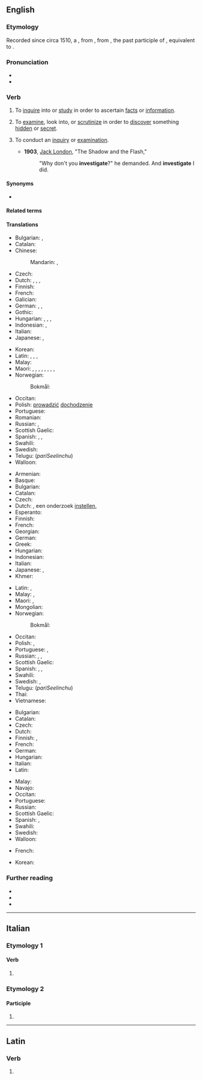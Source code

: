 ==English==

===Etymology===
Recorded since circa 1510, a {{back-formation|en|investigation|nocap=1}}, from {{der|en|la|investīgātiō||a searching into}}, from {{m|la|investīgātus}}, the past participle of {{m|la|investigo|investigare}}, equivalent to {{prefix|en|in|vestigate}}.

===Pronunciation===
* {{IPA|en|[ɪn.ˈvɛs.tɪ.ɡeɪ̯t]}}
* {{audio|en|En-us-investigate.ogg|Audio (US)}}

===Verb===
{{en-verb}}

# {{lb|en|transitive}} To [[inquire]] into or [[study]] in order to ascertain [[fact]]s or [[information]].
#: {{ux|en|to '''investigate''' the causes of natural phenomena}}
# {{lb|en|transitive}} To [[examine]], look into, or [[scrutinize]] in order to [[discover]] something [[hidden]] or [[secret]].
#: {{ux|en|to '''investigate''' an unsolved murder}}
# {{lb|en|intransitive}} To conduct an [[inquiry]] or [[examination]].
#* '''1903''', [[w:Jack London|Jack London]], "The Shadow and the Flash,"
#*: "Why don't you '''investigate'''?" he demanded. And '''investigate''' I did.

====Synonyms====
* {{l|en|underseek}}

====Related terms====
{{col4|en
|investigability
|investigable
|investigation
|investigational
|investigative
|investigator
|investigatory
}}

====Translations====
{{trans-top|to inquire into, study}}
* Bulgarian: {{t+|bg|изследвам}}, {{t+|bg|проучвам}}
* Catalan: {{t+|ca|investigar}}
* Chinese:
*: Mandarin: {{t+|cmn|調查|sc=Hani}}, {{t+|cmn|调查|tr=diàochá|sc=Hani}}
* Czech: {{t+|cs|zkoumat}}
* Dutch: {{t+|nl|onderzoeken}}, {{t+|nl|bekijken}}, {{t+|nl|bestuderen}}, {{t+|nl|bestuderen}}
* Finnish: {{t+|fi|tutkia}}
* French: {{t+|fr|étudier}}
* Galician: {{t|gl|investigar}}
* German: {{t+|de|untersuchen}}, {{t+|de|erforschen}}, {{t+|de|recherchieren}}
* Gothic: {{t|got|𐌰𐌽𐌳𐌷𐍂𐌿𐍃𐌺𐌰𐌽}}
* Hungarian: {{t+|hu|megvizsgál}}, {{t+|hu|vizsgál}}, {{t+|hu|tanulmányoz}}, {{t+|hu|kutat}}
* Indonesian: {{t+|id|mengkaji}}, {{t+|id|menyelidiki}}
* Italian: {{t+|it|investigare}}
* Japanese: {{t+|ja|調べる|tr=しらべる, shiraberu}}, {{t+|ja|調査|tr=ちょうさする, chōsa suru|alt=調査する|sc=Jpan}}
{{trans-mid}}
* Korean: {{t+|ko|조사하다}}
* Latin: {{t+|la|aspicio}}, {{t|la|investigo}}, {{t|la|indago}}, {{t|la|vestigo}}
* Malay: {{t|ms|siasat}}
* Maori: {{t|mi|whakatewhatewha}}, {{t|mi|tūhura}}, {{t|mi|mātai}}, {{t|mi|mātaki}}, {{t|mi|rangahau}}, {{t|mi|tūhura }}, {{t|mi|uiui }} {{qualifier|by questioning}}, {{t|mi|ārohi}},
* Norwegian:
*: Bokmål: {{t|nb|undersøke}}
* Occitan: {{t|oc|investigar}}
* Polish: [[prowadzić]] [[dochodzenie]]
* Portuguese: {{t+|pt|investigar}}
* Romanian: {{t+|ro|investiga}}
* Russian: {{t+|ru|иссле́довать|impf|pf}}, {{t+|ru|рассле́довать|impf|pf}}
* Scottish Gaelic: {{t|gd|rannsaich}}
* Spanish: {{t+|es|investigar}}, {{t+|es|pesquisar}}, {{t+|es|indagar}}
* Swahili: {{t+|sw|chunguza|alt=-chunguza}}
* Swedish: {{t+|sv|undersöka}}
* Telugu: {{t+|te|పరిశీలించు}} (''pariSeelinchu'')
* Walloon: {{t+|wa|studyî}}
{{trans-bottom}}

{{trans-top|to examine}}
* Armenian: {{t-needed|hy}}
* Basque: {{t-needed|eu}}
* Bulgarian: {{t+|bg|разследвам}}
* Catalan: {{t+|ca|investigar}}
* Czech: {{t+|cs|pátrat}}
* Dutch: {{t+|nl|onderzoeken}}, een onderzoek [[instellen]], {{t+|nl|uitzoeken}}
* Esperanto: {{t|eo|enketi }}
* Finnish: {{t+|fi|tutkia}}
* French: {{t+|fr|enquêter}}
* Georgian: {{t-needed|ka}}
* German: {{t+|de|untersuchen}}
* Greek: {{t+|el|ερευνώ}}
* Hungarian: {{t+|hu|kivizsgál}}
* Indonesian: {{t+|id|menyelidiki}}
* Italian: {{t+|it|investigare}}
* Japanese: {{t+|ja|調べる|tr=しらべる, shiraberu}}, {{t+|ja|検査|tr=けんさする, kensa suru|alt=検査する|sc=Jpan}}
* Khmer: {{t+|km|ពិរុទ្ធ|tr=pi’rut}}
{{trans-mid}}
* Latin: {{t+|la|aspicio}}, {{t+|la|inquīrō}}
* Malay: {{t|ms|menyelidiki}}, {{t|ms|mengkaji}}
* Maori: {{t|mi|whakatewhatewha}}, {{t|mi|tūhura}}
* Mongolian: {{t-needed|mn}}
* Norwegian:
*: Bokmål: {{t|nb|ettersøke}}
* Occitan: {{t|oc|investigar}}
* Polish: {{t+|pl|badać|impf}}, {{t+|pl|zbadać|pf}}
* Portuguese: {{t+|pt|investigar}}, {{t+|pt|examinar}}
* Russian: {{t+|ru|рассле́довать|impf|pf}}, {{t+|ru|изуча́ть|impf}}, {{t+|ru|изучи́ть|pf}}
* Scottish Gaelic: {{t|gd|rannsaich}}
* Spanish: {{t+|es|examinar}}, {{t+|es|investigar}}, {{t+|es|indagar}}
* Swahili: {{t+|sw|chunguza|alt=-chunguza}}
* Swedish: {{t+|sv|undersöka}}, {{t+|sv|utreda}}
* Telugu: {{t+|te|పరిశీలించు}} (''pariSeelinchu'')
* Thai: {{t-needed|th}}
* Vietnamese: {{t-needed|vi}}
{{trans-bottom}}

{{trans-top|to conduct an inquiry or examination}}
* Bulgarian: {{t+|bg|разследвам}}
* Catalan: {{t+|ca|investigar}}
* Czech: {{t+|cs|vyšetřovat}}
* Dutch: {{t|nl|een onderzoek [[voeren]]}}
* Finnish: {{t+|fi|tutkia}}, {{t+|fi|selvittää}}
* French: {{t+|fr|enquêter}}
* German: {{t+|de|ermitteln}}
* Hungarian: {{t+|hu|nyomoz}}
* Italian: {{t+|it|investigare}}
* Latin: {{t+|la|aspicio}}
{{trans-mid}}
* Malay: {{t|ms|mengkaji}}
* Navajo: {{t|nv|naʼałkaah}}
* Occitan: {{t|oc|investigar}}
* Portuguese: {{t+|pt|investigar}}
* Russian: {{t+|ru|рассле́довать|impf|pf}}
* Scottish Gaelic: {{t|gd|rannsaich}}
* Spanish: {{t+|es|pesquisar}}, {{t+|es|investigar}}
* Swahili: {{t+|sw|chunguza|alt=-chunguza}}
* Swedish: {{t+|sv|utreda}}
* Walloon: {{t|wa|inketer}}
{{trans-bottom}}

{{checktrans-top}}
* French: {{t+check|fr|rechercher}}
{{trans-mid}}
* Korean: {{t+check|ko|조사하다}}
{{trans-bottom}}

===Further reading===
* {{R:Webster 1913}}
* {{R:Century 1911}}
* {{R:OneLook}}

----

==Italian==

===Etymology 1===

====Verb====
{{head|it|verb form}}

# {{inflection of|it|investigare||2|p|pres|indc|;|2|p|impr}}

===Etymology 2===

====Participle====
{{head|it|past participle form|g=f-p}}

# {{feminine plural of|it|investigato}}

----

==Latin==

===Verb===
{{la-verb-form|investīgāte}}

# {{inflection of|la|investīgō||2|p|pres|actv|impr}}